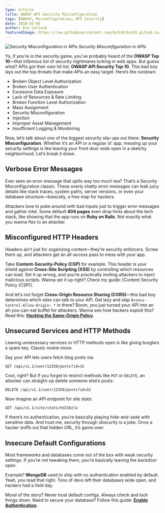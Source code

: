 ```yaml
---
type: article
title: OWASP API Security Misconfiguration
tags: [OWASP, Misconfiguration, API Security]
date: 2018-02-05
author: Eno Leriand
featuredImage: https://raw.githubusercontent.com/0x3n0/0x3n0.github.io/master/assets/img/blogging/Security-Misconfiguration.jpeg
---
```


![Security Misconfiguration in APIs](https://raw.githubusercontent.com/0x3n0/0x3n0.github.io/master/assets/img/blogging/Security-Misconfiguration.jpeg) _Security Misconfiguration in APIs_

Yo, if you’re in the security game, you’ve probably heard of the **OWASP Top 10**—that infamous list of security nightmares lurking in web apps. But guess what? APIs got their own hit list: **OWASP API Security Top 10**. This bad boy lays out the top threats that make APIs an easy target. Here’s the rundown:

- Broken Object Level Authorization
- Broken User Authentication
- Excessive Data Exposure
- Lack of Resources & Rate Limiting
- Broken Function Level Authorization
- Mass Assignment
- Security Misconfiguration
- Injection
- Improper Asset Management
- Insufficient Logging & Monitoring

Now, let’s talk about one of the biggest security slip-ups out there: **Security Misconfiguration**. Whether it’s an API or a regular ol’ app, messing up your security settings is like leaving your front door wide open in a sketchy neighborhood. Let’s break it down.

## Verbose Error Messages

Ever seen an error message that spills way too much tea? That’s a Security Misconfiguration classic. These overly chatty error messages can leak juicy details like stack traces, system paths, server versions, or even your database structure—basically, a free map for hackers.

Attackers love to poke around with bad inputs just to trigger error messages and gather intel. Some default **404 pages** even drop hints about the tech stack, like showing that the app runs on **Ruby on Rails**. Not exactly what you wanna flex to an attacker.

## Misconfigured HTTP Headers

Headers ain’t just for organizing content—they’re security enforcers. Screw them up, and attackers get an all-access pass to mess with your app.

Take **Content-Security-Policy (CSP)** for example. This header is your shield against **Cross-Site Scripting (XSS)** by controlling which resources can load. Set it up wrong, and you’re practically inviting attackers to inject malicious scripts. Wanna set it up right? Check my guide: [Content Security Policy (CSP)].

And let’s not forget **Cross-Origin Resource Sharing (CORS)**—this bad boy determines which sites can talk to your API. Get lazy and slap `Access-Control-Allow-Origin: *` in there? Boom, you just turned your API into an all-you-can-eat buffet for attackers. Wanna see how hackers exploit this? Read this: [**Hacking the Same-Origin Policy**](https://z0rs.github.io/).

## Unsecured Services and HTTP Methods

Leaving unnecessary services or HTTP methods open is like giving burglars a spare key. Classic rookie move.

Say your API lets users fetch blog posts via:

```
GET /api/v1.1/user/12358/posts?id=32
```

Cool, right? But if you forget to restrict methods like `PUT` or `DELETE`, an attacker can straight-up delete someone else’s posts:

```
DELETE /api/v1.1/user/12358/posts?id=32
```

Now imagine an API endpoint for site stats:

```
GET /api/v1.1/site/stats/hd216zla
```

If there’s no authentication, you’re basically playing hide-and-seek with sensitive data. And trust me, security through obscurity is a joke. Once a hacker sniffs out that hidden URL, it’s game over.

## Insecure Default Configurations

Most frameworks and databases come out of the box with weak security settings. If you’re not tweaking them, you’re basically leaving the backdoor open.

Example? **MongoDB** used to ship with no authentication enabled by default. Yeah, you read that right. Tons of devs left their databases wide open, and hackers had a field day.

Moral of the story? Never trust default configs. Always check and lock things down. Need to secure your database? Follow this guide: [**Enable Authentication**](https://docs.mongodb.com/manual/tutorial/enable-authentication/).

